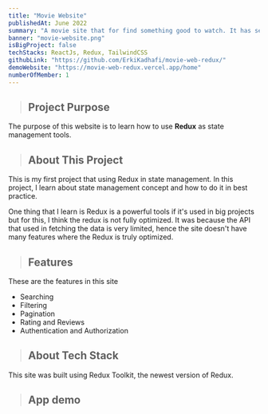 ```yaml
---
title: "Movie Website"
publishedAt: June 2022
summary: "A movie site that for find something good to watch. It has searching and filtering features, check them out!"
banner: "movie-website.png"
isBigProject: false
techStacks: ReactJs, Redux, TailwindCSS
githubLink: "https://github.com/ErkiKadhafi/movie-web-redux/"
demoWebsite: "https://movie-web-redux.vercel.app/home"
numberOfMember: 1
---
```


> ## Project Purpose

The purpose of this website is to learn how to use **Redux** as state management
tools.

> ## About This Project

This is my first project that using Redux in state management. In this
project, I learn about state management concept and how to do it in
best practice.

One thing that I learn is Redux is a powerful tools if it's used
in big projects but for this, I think the redux is not fully optimized.
It was because the API that used in fetching the data is very limited, hence
the site doesn't have many features where the Redux is truly optimized.

> ## Features

These are the features in this site

-   Searching
-   Filtering
-   Pagination
-   Rating and Reviews
-   Authentication and Authorization

> ## About Tech Stack

This site was built using Redux Toolkit, the newest version of Redux.

> ## App demo

<ImageGallery>
    <Image
        className="rounded-md cursor-pointer"
        src="/images/movie-website.png"
        alt=""
    />
    <Image
        className="rounded-md cursor-pointer"
        src="/images/movie-website-2.png"
        alt=""
    />
    <Image
        className="rounded-md cursor-pointer"
        src="/images/movie-website-3.png"
        alt=""
    />
    <Image
        className="rounded-md cursor-pointer"
        src="/images/movie-website-4.png"
        alt=""
    />
</ImageGallery>
